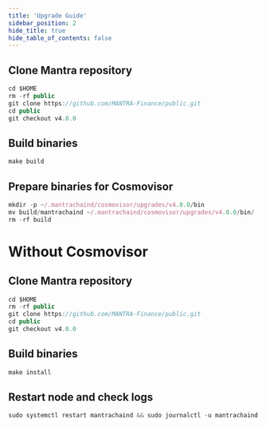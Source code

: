 ```yaml
---
title: 'Upgrade Guide'
sidebar_position: 2
hide_title: true
hide_table_of_contents: false
---
```



<PageTitle
  iconUrl="img/mantra-icon.svg"
  title="Mantra Upgrade Guide"
  chainId="mantra-dukong-1"
  version="v4.0.0"
/>

## Clone Mantra repository

```js
cd $HOME
rm -rf public
git clone https://github.com/MANTRA-Finance/public.git
cd public
git checkout v4.0.0
```

## Build binaries

```js
make build
```

## Prepare binaries for Cosmovisor

```js
mkdir -p ~/.mantrachaind/cosmovisor/upgrades/v4.0.0/bin
mv build/mantrachaind ~/.mantrachaind/cosmovisor/upgrades/v4.0.0/bin/
rm -rf build
```

# Without Cosmovisor

## Clone Mantra repository

```js
cd $HOME
rm -rf public
git clone https://github.com/MANTRA-Finance/public.git
cd public
git checkout v4.0.0
```

## Build binaries

```js
make install
```

## Restart node and check logs

```js
sudo systemctl restart mantrachaind && sudo journalctl -u mantrachaind -f --no-hostname -o cat
```
